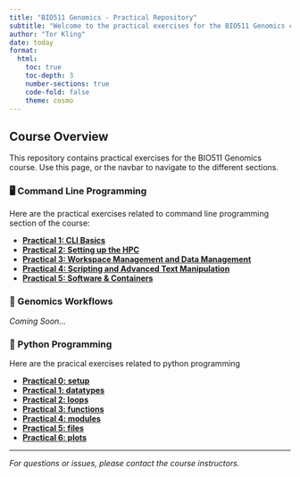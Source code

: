 ```yaml
---
title: "BIO511 Genomics - Practical Repository"
subtitle: "Welcome to the practical exercises for the BIO511 Genomics course"
author: "Tor Kling"
date: today
format: 
  html:
    toc: true
    toc-depth: 3
    number-sections: true
    code-fold: false
    theme: cosmo
---
```


## Course Overview

This repository contains practical exercises for the BIO511 Genomics course. Use this page, or the navbar to navigate to the different sections. 

### 🖥️ Command Line Programming
Here are the practical exercises related to command line programming section of the course:

- **[Practical 1: CLI Basics](PRACTICAL_INTRO_TO_COMMAND_LINE.qmd)**
- **[Practical 2: Setting up the HPC](PRACTICAL_SETTING_UP_THE_HPC.qmd)**
- **[Practical 3: Workspace Management and Data Management](PRACTICAL_WORKSPACE_MANAGEMENT.qmd)**
- **[Practical 4: Scripting and Advanced Text Manipulation](PRACTICAL_SCRIPTS_AND_ADVANCED_TEXT_MANIPULATION.qmd)**
- **[Practical 5: Software & Containers](PRACTICAL_SOFTWARE_INSTALLATION_AND_CONTAINERS.qmd)**

### 🧬 Genomics Workflows
*Coming Soon...*

### 🐍 Python Programming
Here are the pracical exercises related to python programming

- **[Practical 0: setup](PRACTICAL_SETUP.qmd)**
- **[Practical 1: datatypes](PRACTICAL_DATA_TYPES_AND_IF_ELSE.qmd)**
- **[Practical 2: loops](PRACTICAL_LOOPING.qmd)**
- **[Practical 3: functions](PRACTICAL_FUNCTIONS.qmd)**
- **[Practical 4: modules](PRACTICAL_MODULES.qmd)**
- **[Practical 5: files](PRACTICAL_FILES.qmd)**
- **[Practical 6: plots](PRACTICALS_PLOTTING.qmd)**



---

*For questions or issues, please contact the course instructors.*
